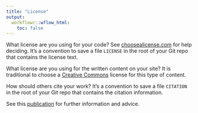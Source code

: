 ```yaml
---
title: "License"
output:
  workflowr::wflow_html:
    toc: false
---
```


What license are you using for your code? See [choosealicense.com][choose] for
help deciding. It's a convention to save a file `LICENSE` in the root of your
Git repo that contains the license text.

What license are you using for the written content on your site? It is
traditional to choose a [Creative Commons][cc] license for this type of content.

[choose]: http://choosealicense.com/
[cc]: https://creativecommons.org/choose/

How should others cite your work? It's a convention to save a file `CITATION`
in the root of your Git repo that contains the citation information.

See this [publication](https://journals.plos.org/ploscompbiol/article?id=10.1371/journal.pcbi.1002598) for further information and advice.
